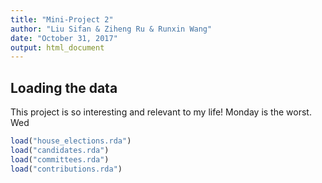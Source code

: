 ```yaml
---
title: "Mini-Project 2"
author: "Liu Sifan & Ziheng Ru & Runxin Wang"
date: "October 31, 2017"
output: html_document
---
```



## Loading the data

This project is so interesting and relevant to my life!
Monday is the worst.
Wed

```r
load("house_elections.rda")
load("candidates.rda")
load("committees.rda")
load("contributions.rda")
```

